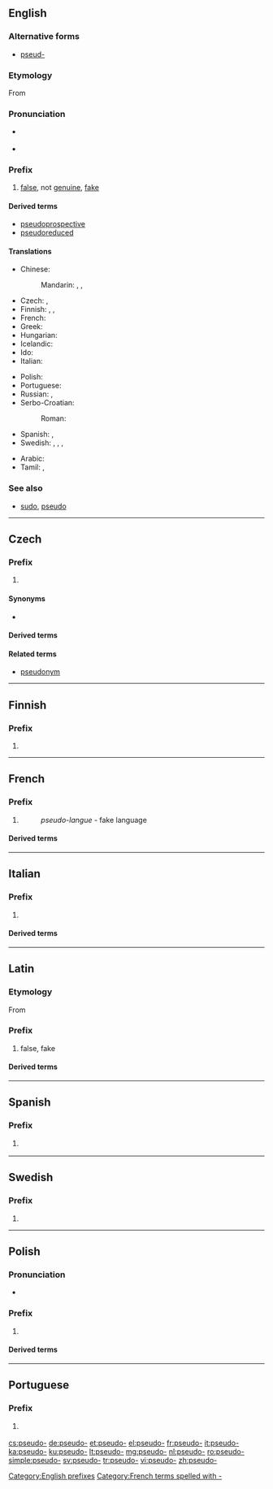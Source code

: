 {{also|pseudo}}
==English==

===Alternative forms===
* [[pseud-]] {{qualifier|found before vowels, as in [[pseudepigraphic]]}}

===Etymology===
From {{etyl|grc|en}} {{m|grc|ψευδής||false, lying}}

===Pronunciation===
* {{a|GenAm}} {{IPA|/ˈsuːdoʊ/|lang=en}}
* {{a|RP}} {{IPA|/ˈsjuːdəʊ/|/ˈsuːdəʊ/|lang=en}}

===Prefix===
{{en-prefix}}

# [[false]], not [[genuine]], [[fake]]

====Derived terms====
{{prefixsee|en}}
* [[pseudoprospective]]
* [[pseudoreduced]]
<!--DO NOT delete these terms until they are no longer red links-->

====Translations====
{{trans-top|not genuine}}
* Chinese:
*: Mandarin: {{t+|cmn|假|alt=假的-|tr=jiǎ de-|sc=Hani}}, {{t|cmn|虛擬|alt=虛擬的-|sc=Hani}}, {{t+|cmn|虚拟|alt=虚拟的-|tr=xūnǐ de-|sc=Hani}}
* Czech: {{t|cs|pa-}}, {{t+|cs|pseudo-}}
* Finnish: {{t|fi|sala-}}, {{t|fi|vale-}}, {{t|fi|pseudo-}}
* French: {{t+|fr|pseudo-}}
* Greek: {{t+|el|ψευδο-}}
* Hungarian: {{t+|hu|ál}}
* Icelandic: {{t|is|gervi-}}
* Ido: {{t|io|pseudo-}}
* Italian: {{t+|it|pseudo-}}
{{trans-mid}}
* Polish: {{t|pl|pseudo-}}
* Portuguese: {{t|pt|pseudo-}}
* Russian: {{t+|ru|псевдо-}}, {{t|ru|лже-}}
* Serbo-Croatian:
*: Roman: {{t|sh|nadri-}}
* Spanish: {{t|es|pseudo-}}, {{t|es|seudo-}}
* Swedish: {{t|sv|falsk-}}, {{t|sv|fusk-}}, {{t+|sv|pseudo-}}, {{t+|sv|kvasi-}}
{{trans-bottom}}

{{checktrans-top}}
* Arabic: {{t-check|ar|وهمي}}
* Tamil: {{t-check|ta|பொய்}}, {{t-check|ta|போலி}}
{{trans-bottom}}

===See also===
* [[sudo]], [[pseudo]]

[[Category:English prefixes]]

----

==Czech==

===Prefix===
{{cs-pref}}

# {{l|en|pseudo-}}

====Synonyms====
* {{l|cs|pa-}}

====Derived terms====
{{prefixsee|cs}}

====Related terms====
* [[pseudonym]]

----

==Finnish==

===Prefix===
{{head|fi|prefix}}

# {{l|en|pseudo-}} 

----

==French==

===Prefix===
{{head|fr|prefix}}

# {{l|en|pseudo-}}
#: ''pseudo-langue'' - fake language

====Derived terms====
{{prefixsee|fr}}

[[Category:French terms spelled with -]]

----

==Italian==

===Prefix===
{{head|it|prefix}}

# {{l|en|pseudo-}}

====Derived terms====
{{prefixsee|it}}

----

==Latin==

===Etymology===
From {{etyl|grc|la}} {{term|ψευδής|gloss=lying, false|lang=grc}}

===Prefix===
{{head|la|prefix}}

# false, fake

====Derived terms====
{{prefixsee|la}}

----

==Spanish==

===Prefix===
{{head|es|prefix}}

# {{l|en|pseudo-}} {{gloss|not genuine}}

----

==Swedish==

===Prefix===
{{head|sv|prefix}}

# {{l|en|pseudo-}} 

----

==Polish==

===Pronunciation===
* {{IPA|/ˈps̪ɛwd̪ɔ/|lang=pl}}

===Prefix===
{{head|pl|prefix}}

# {{l|en|pseudo-}}

====Derived terms====
{{prefixsee|pl}}

----

==Portuguese==

===Prefix===
{{head|pt|prefix}}

# {{l|en|pseudo-}} {{gloss|not genuine}}

[[cs:pseudo-]]
[[de:pseudo-]]
[[et:pseudo-]]
[[el:pseudo-]]
[[fr:pseudo-]]
[[it:pseudo-]]
[[ka:pseudo-]]
[[ku:pseudo-]]
[[lt:pseudo-]]
[[mg:pseudo-]]
[[nl:pseudo-]]
[[ro:pseudo-]]
[[simple:pseudo-]]
[[sv:pseudo-]]
[[tr:pseudo-]]
[[vi:pseudo-]]
[[zh:pseudo-]]